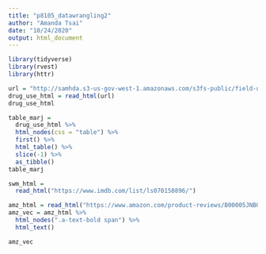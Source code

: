 ```yaml
---
title: "p8105_datawrangling2"
author: "Amanda Tsai"
date: "10/24/2020"
output: html_document
---
```

```r
library(tidyverse)
library(rvest)
library(httr)
```

```r
url = "http://samhda.s3-us-gov-west-1.amazonaws.com/s3fs-public/field-uploads/2k15StateFiles/NSDUHsaeShortTermCHG2015.htm"
drug_use_html = read_html(url)
drug_use_html
```

```r
table_marj = 
  drug_use_html %>% 
  html_nodes(css = "table") %>% 
  first() %>%
  html_table() %>%
  slice(-1) %>% 
  as_tibble()
table_marj
```

```r
swm_html = 
  read_html("https://www.imdb.com/list/ls070150896/")

```

```r
amz_html = read_html("https://www.amazon.com/product-reviews/B00005JNBQ/ref=cm_cr_arp_d_viewopt_rvwer?ie=UTF8&reviewerType=avp_only_reviews&sortBy=recent&pageNumber=1") 
amz_vec = amz_html %>%
  html_nodes(".a-text-bold span") %>%
  html_text()

amz_vec
  

```



